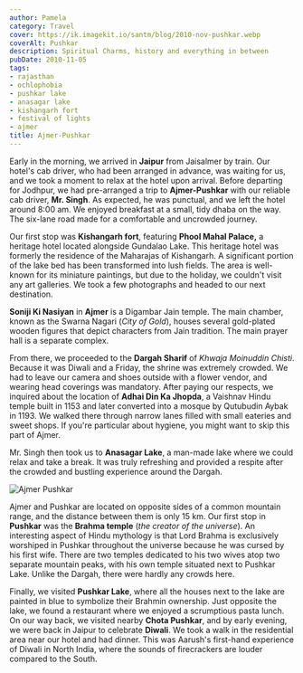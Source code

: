 ```yaml
---
author: Pamela
category: Travel
cover: https://ik.imagekit.io/santm/blog/2010-nov-pushkar.webp
coverAlt: Pushkar
description: Spiritual Charms, history and everything in between
pubDate: 2010-11-05
tags:
- rajasthan
- ochlophobia
- pushkar lake
- anasagar lake
- kishangarh fort
- festival of lights
- ajmer
title: Ajmer-Pushkar
---
```




Early in the morning, we arrived in **Jaipur** from Jaisalmer by train. Our hotel's cab driver, who had been arranged in advance, was waiting for us, and we took a moment to relax at the hotel upon arrival. Before departing for Jodhpur, we had pre-arranged a trip to **Ajmer-Pushkar** with our reliable cab driver, **Mr. Singh**. As expected, he was punctual, and we left the hotel around 8:00 am. We enjoyed breakfast at a small, tidy dhaba on the way. The six-lane road made for a comfortable and uncrowded journey.

Our first stop was **Kishangarh fort**, featuring **Phool Mahal Palace,** a heritage hotel located alongside Gundalao Lake. This heritage hotel was formerly the residence of the Maharajas of Kishangarh. A significant portion of the lake bed has been transformed into lush fields. The area is well-known for its miniature paintings, but due to the holiday, we couldn't visit any art galleries. We took a few photographs and headed to our next destination.

**Soniji Ki Nasiyan** in **Ajmer** is a Digambar Jain temple. The main chamber, known as the Swarna Nagari (*City of Gold*), houses several gold-plated wooden figures that depict characters from Jain tradition. The main prayer hall is a separate complex.

From there, we proceeded to the **Dargah Sharif** of *Khwaja Moinuddin Chisti*. Because it was Diwali and a Friday, the shrine was extremely crowded. We had to leave our camera and shoes outside with a flower vendor, and wearing head coverings was mandatory. After paying our respects, we inquired about the location of **Adhai Din Ka Jhopda**, a Vaishnav Hindu temple built in 1153 and later converted into a mosque by Qutubudin Aybak in 1193. We walked there through narrow lanes filled with small eateries and sweet shops. If you're particular about hygiene, you might want to skip this part of Ajmer.

Mr. Singh then took us to **Anasagar Lake**, a man-made lake where we could relax and take a break. It was truly refreshing and provided a respite after the crowded and bustling experience around the Dargah.

<Image src={pic1} alt="Ajmer Pushkar"/>

Ajmer and Pushkar are located on opposite sides of a common mountain range, and the distance between them is only 15 km. Our first stop in **Pushkar** was the **Brahma temple** (*the creator of the universe*). An interesting aspect of Hindu mythology is that Lord Brahma is exclusively worshiped in Pushkar throughout the universe because he was cursed by his first wife. There are two temples dedicated to his two wives atop two separate mountain peaks, with his own temple situated next to Pushkar Lake. Unlike the Dargah, there were hardly any crowds here.

Finally, we visited **Pushkar Lake**, where all the houses next to the lake are painted in blue to symbolize their Brahmin ownership. Just opposite the lake, we found a restaurant where we enjoyed a scrumptious pasta lunch. On our way back, we visited nearby **Chota Pushkar**, and by early evening, we were back in Jaipur to celebrate **Diwali**. We took a walk in the residential area near our hotel and had dinner. This was Aarush's first-hand experience of Diwali in North India, where the sounds of firecrackers are louder compared to the South.